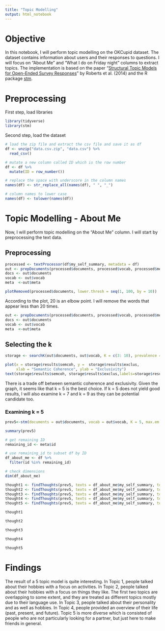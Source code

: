 ```yaml
---
title: "Topic Modelling"
output: html_notebook
---
```

# Objective 
In this notebook, I will perform topic modelling on the OKCupid dataset. The dataset contains information about users and their responses to questions. I will focus on "About Me" and "What I do on Friday night" columns to extract topics. The implementation is based on the paper "[Structural Topic Models for Open-Ended Survey Responses](https://www.jstor.org/stable/24363543)" by Roberts et al. (2014) and the R package [stm](https://cran.r-project.org/web/packages/stm/vignettes/stmVignette.pdf).

# Preprocessing
First step, load libraries 
```r
library(tidyverse)
library(stm)
```

Second step, load the dataset
```r
# load the zip file and extract the csv file and save it as df 
df <- unzip("data.csv.zip", "data.csv") %>% 
  read_csv()

# mutate a new column called ID which is the row number
df <- df %>% 
  mutate(ID = row_number())

# replace the space with underscore in the column names
names(df) <- str_replace_all(names(df), " ", "_")

# column names to lower case
names(df) <- tolower(names(df))
```

# Topic Modelling - About Me
Now, I will perform topic modelling on the "About Me" column. I will start by preprocessing the text data. 

## Preprocessing
```r
processed <- textProcessor(df$my_self_summary, metadata = df)
out <- prepDocuments(processed$documents, processed$vocab, processed$meta)
docs <- out$documents
vocab <- out$vocab
meta  <-out$meta
```
```r
plotRemoved(processed$documents, lower.thresh = seq(1, 100, by = 10))
```
According to the plot, 20 is an elbow point. I will remove the words that appear less than 20 times. 
```r
out <- prepDocuments(processed$documents, processed$vocab, processed$meta, lower.thresh = 20)
docs <- out$documents
vocab <- out$vocab
meta  <-out$meta
```

## Selecting the k 
```r
storage <- searchK(out$documents, out$vocab, K = c(3: 10), prevalence =~ belief, data = meta)
```

```r
plot(x = storage$results$semcoh, y =  storage$results$exclus,
     xlab = "Semantic Coherence", ylab = "Exclusivity")
text(storage$results$semcoh, storage$results$exclus,labels=storage$results$K, cex= 0.5, pos=3)
```

There is a trade off between semantic coherence and exclusivity. Given the graph, it seems like that k = 5 is the best choice. If k = 5 does not yield good results, I will also examine k = 7 and k = 9 as they can be potential candidate too.

### Examining k = 5
```r
prev5<-stm(documents = out$documents, vocab = out$vocab, K = 5, max.em.its = 75, data = out$meta, init.type = "Spectral")
```

```r
summary(prev5)
```

```r
# get remaining ID 
remaining_id <- meta$id

# use remaining_id to subset df by ID
df_about_me <- df %>% 
  filter(id %in% remaining_id)

# check dimensions
dim(df_about_me)
```

```r
thought1 <- findThoughts(prev5, texts = df_about_me$my_self_summary, topic = 1, n = 1)
thought2 <- findThoughts(prev5, texts = df_about_me$my_self_summary, topic = 2, n = 1)
thought3 <- findThoughts(prev5, texts = df_about_me$my_self_summary, topic = 3, n = 1)
thought4 <- findThoughts(prev5, texts = df_about_me$my_self_summary, topic = 4, n = 1)
thought5 <- findThoughts(prev5, texts = df_about_me$my_self_summary, topic = 5, n = 1)
```

```r
thought1
```

```r
thought2
```

```r
thought3
```

```r
thought4
```

```r
thought5
```

# Findings 
The result of a 5 topic model is quite interesting. In Topic 1, people talked about their hobbies with a focus on activities. In Topic 2, people talked about their hobbies with a focus on things they like. The first two topics are overlapping to some extent, and they are treated as different topics mostly due to their language use. In Topic 3, people talked about their personality and as well as hobbies. In Topic 4, people provided an overview of their life (past, present, and future). Topic 5 is more diverse which is consisted of people who are not particularly looking for a partner, but just here to make friends in general. 













